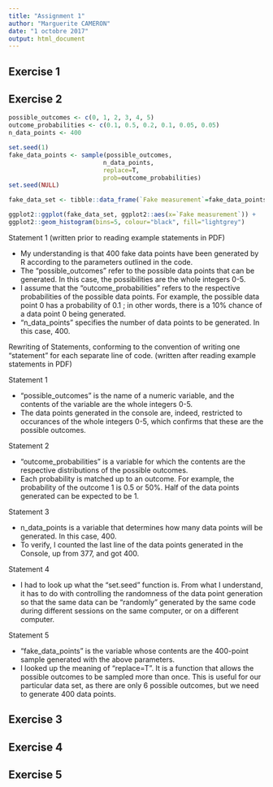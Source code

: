 ```yaml
---
title: "Assignment 1"
author: "Marguerite CAMERON"
date: "1 octobre 2017"
output: html_document
---
```


## Exercise 1

## Exercise 2

```r
possible_outcomes <- c(0, 1, 2, 3, 4, 5)
outcome_probabilities <- c(0.1, 0.5, 0.2, 0.1, 0.05, 0.05)
n_data_points <- 400

set.seed(1)
fake_data_points <- sample(possible_outcomes,
                          n_data_points,
                          replace=T,
                          prob=outcome_probabilities)
set.seed(NULL)

fake_data_set <- tibble::data_frame(`Fake measurement`=fake_data_points)
```

```r
ggplot2::ggplot(fake_data_set, ggplot2::aes(x=`Fake measurement`)) +
ggplot2::geom_histogram(bins=5, colour="black", fill="lightgrey")
```

Statement 1 (written prior to reading example statements in PDF)

* My understanding is that 400 fake data points have been generated by R according to the parameters outlined in the code.
* The "possible_outcomes" refer to the possible data points that can be generated.  In this case, the possibilities are the whole integers 0-5.
* I assume that the "outcome_probabilities" refers to the respective probabilities of the possible data points.  For example, the possible data point 0 has a probability of 0.1 ; in other words, there is a 10% chance of a data point 0 being generated.
* "n_data_points" specifies the number of data points to be generated. In this case, 400.

Rewriting of Statements, conforming to the convention of writing one "statement" for each separate line of code.  (written after reading example statements in PDF)

Statement 1

* "possible_outcomes" is the name of a numeric variable, and the contents of the variable are the whole integers 0-5.
* The data points generated in the console are, indeed, restricted to occurances of the whole integers 0-5, which confirms that these are the possible outcomes.

Statement 2

* "outcome_probabilities" is a variable for which the contents are the respective distributions of the possible outcomes.  
* Each probability is matched up to an outcome.  For example, the probability of the outcome 1 is 0.5 or 50%. Half of the data points generated can be expected to be 1.

Statement 3

* n_data_points is a variable that determines how many data points will be generated.  In this case, 400.
* To verify, I counted the last line of the data points generated in the Console, up from 377, and got 400.

Statement 4

* I had to look up what the "set.seed" function is.  From what I understand, it has to do with controlling the randomness of the data point generation so that the same data can be "randomly" generated by the same code during different sessions on the same computer, or on a different computer.  

Statement 5

* "fake_data_points" is the variable whose contents are the 400-point sample generated with the above parameters.
* I looked up the meaning of "replace=T".  It is a function that allows the possible outcomes to be sampled more than once.  This is useful for our particular data set, as there are only 6 possible outcomes, but we need to generate 400 data points.  

## Exercise 3

## Exercise 4

## Exercise 5
